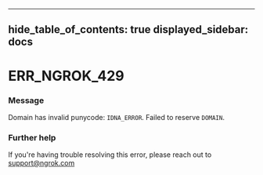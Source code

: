 

---
hide_table_of_contents: true
displayed_sidebar: docs
---


# ERR_NGROK_429

### Message
Domain has invalid punycode: `IDNA_ERROR`. Failed to reserve `DOMAIN`.

<ErrorDetails />



### Further help
If you're having trouble resolving this error, please reach out to [support@ngrok.com](mailto:support@ngrok.com?subject=Help%20with%20ERR_NGROK_429)


